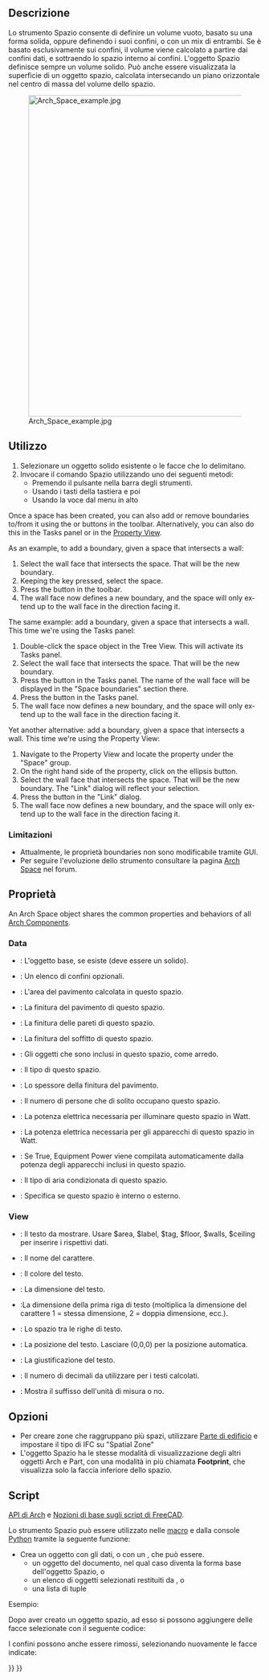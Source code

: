 <languages/>

<div class="mw-translate-fuzzy">
{{docnav/it
|[[Arch_SectionPlane/it|Piano di sezione]]
|[[Arch_Stairs/it|Scale]]
|[[Arch_Workbench/it|Arch]]
|IconL=Arch_SectionPlane.svg
|IconR=Arch_Stairs.svg
|IconC=Workbench_Arch.svg
}}
</div>

<div class="mw-translate-fuzzy">
{{GuiCommand/it
|Name=Arch_Space
|Name/it=Spazio
|MenuLocation=Arch → Spazio
|Workbenches=[[Arch_Workbench/it|Arch]]
|Shortcut={{KEY|S}} {{KEY|P}}
|Version=0.14
|SeeAlso=[[Arch_Wall/it|Parete]], [[Arch_Structure/it|Struttura]]
}}
</div>

<span id="Description"></span>
==Descrizione==

<div class="mw-translate-fuzzy">
Lo strumento Spazio consente di definire un volume vuoto, basato su una forma solida, oppure definendo i suoi confini, o con un mix di entrambi. Se è basato esclusivamente sui confini, il volume viene calcolato a partire dai confini dati, e sottraendo lo spazio interno ai confini. L'oggetto Spazio definisce sempre un volume solido. Può anche essere visualizzata la superficie di un oggetto spazio, calcolata intersecando un piano orizzontale nel centro di massa del volume dello spazio.
</div>

[[Image:Arch Space example.jpg|640px]]

{{Caption|Oggetto spazio creato da un oggetto solido esistente, poi sono aggiunte due facce della parete come confini.}}

<span id="Usage"></span>
==Utilizzo==

<div class="mw-translate-fuzzy">
# Selezionare un oggetto solido esistente o le facce che lo delimitano.
# Invocare il comando Spazio utilizzando uno dei seguenti metodi:
#* Premendo il pulsante {{Button|[[Image:Arch_Space.svg|16px]] [[Arch_Space/it|Spazio]]}} nella barra degli strumenti.
#* Usando i tasti della tastiera {{KEY|S}} e poi {{KEY|P}}
#* Usando la voce {{MenuCommand|Arch → Spazio}} dal menu in alto
</div>

<div lang="en" dir="ltr" class="mw-content-ltr">
Once a space has been created, you can also add or remove boundaries to/from it using the {{Button|[[Image:Arch_Add.svg|16px]] [[Arch_Add|Add Component]]}} or {{Button|[[Image:Arch_Remove.svg|16px]] [[Arch_Remove|Remove Component]]}} buttons in the toolbar. Alternatively, you can also do this in the Tasks panel or in the [[Property_View|Property View]].
</div>

<div lang="en" dir="ltr" class="mw-content-ltr">
As an example, to add a boundary, given a space that intersects a wall:
# Select the wall face that intersects the space. That will be the new boundary.
# Keeping the {{KEY|Ctrl}} key pressed, select the space.
# Press the {{Button|[[Image:Arch_Add.svg|16px]] [[Arch_Add|Add Component]]}} button in the toolbar.
# The wall face now defines a new boundary, and the space will only extend up to the wall face in the direction facing it.
</div>

<div lang="en" dir="ltr" class="mw-content-ltr">
The same example: add a boundary, given a space that intersects a wall. This time we're using the Tasks panel:
# Double-click the space object in the Tree View. This will activate its Tasks panel.
# Select the wall face that intersects the space. That will be the new boundary.
# Press the {{Button|[[Image:Arch_Add.svg|16px]] [[Arch_Add|Add Component]]}} button in the Tasks panel. The name of the wall face will be displayed in the "Space boundaries" section there.
# Press the {{Button|OK}} button in the Tasks panel.
# The wall face now defines a new boundary, and the space will only extend up to the wall face in the direction facing it.
</div>

<div lang="en" dir="ltr" class="mw-content-ltr">
Yet another alternative: add a boundary, given a space that intersects a wall. This time we're using the Property View:
# Navigate to the Property View and locate the {{PropertyData|Boundaries}} property under the "Space" group.
# On the right hand side of the {{PropertyData|Boundaries}} property, click on the ellipsis button.
# Select the wall face that intersects the space. That will be the new boundary. The "Link" dialog will reflect your selection.
# Press the {{Button|OK}} button in the "Link" dialog.
# The wall face now defines a new boundary, and the space will only extend up to the wall face in the direction facing it.
</div>

<span id="Limitations"></span>
=== Limitazioni ===

* Attualmente, le proprietà boundaries non sono modificabile tramite GUI.
* Per seguire l'evoluzione dello strumento consultare la pagina [http://forum.freecad.org/viewtopic.php?f=9&t=4275 Arch Space] nel forum.

<span id="Properties"></span>
== Proprietà ==

<div lang="en" dir="ltr" class="mw-content-ltr">
An Arch Space object shares the common properties and behaviors of all [[Arch_Component|Arch Components]].
</div>

<div lang="en" dir="ltr" class="mw-content-ltr">
===Data===
</div>

<div lang="en" dir="ltr" class="mw-content-ltr">
{{Properties_Title|Space}}
</div>

<div class="mw-translate-fuzzy">
* {{PropertyData/it|Base}}: L'oggetto base, se esiste (deve essere un solido).
* {{PropertyData/it|Boundaries}}: Un elenco di confini opzionali.
* {{PropertyData/it|Area}}: L'area del pavimento calcolata in questo spazio.
* {{PropertyData/it|FinishFloor}}: La finitura del pavimento di questo spazio.
* {{PropertyData/it|FinishWalls}}: La finitura delle pareti di questo spazio.
* {{PropertyData/it|FinishCeiling}}: La finitura del soffitto di questo spazio.
* {{PropertyData/it|Group}}: Gli oggetti che sono inclusi in questo spazio, come arredo.
* {{PropertyData/it|SpaceType}}: Il tipo di questo spazio.
* {{PropertyData/it|FloorThickness}}: Lo spessore della finitura del pavimento.
* {{PropertyData/it|NumberOfPeople}}: Il numero di persone che di solito occupano questo spazio.
* {{PropertyData/it|LightingPower}}: La potenza elettrica necessaria per illuminare questo spazio in Watt.
* {{PropertyData/it|EquipmentPower}}: La potenza elettrica necessaria per gli apparecchi di questo spazio in Watt.
* {{PropertyData/it|AutoPower}}: Se True, Equipment Power viene compilata automaticamente dalla potenza degli apparecchi inclusi in questo spazio.
* {{PropertyData/it|Conditioning}}: Il tipo di aria condizionata di questo spazio.
* {{PropertyData/it|Internal}}: Specifica se questo spazio è interno o esterno.
</div>

<div lang="en" dir="ltr" class="mw-content-ltr">
===View===
</div>

<div lang="en" dir="ltr" class="mw-content-ltr">
{{Properties_Title|Space}}
</div>

<div class="mw-translate-fuzzy">
* {{PropertyView/it|Text}}: Il testo da mostrare. Usare $area, $label, $tag, $floor, $walls, $ceiling per inserire i rispettivi dati.
* {{PropertyView/it|FontName}}: Il nome del carattere.
* {{PropertyView/it|TextColor}}: Il colore del testo.
* {{PropertyView/it|FontSize}}: La dimensione del testo.
* {{PropertyView/it|FirstLine}}:La dimensione della prima riga di testo (moltiplica la dimensione del carattere 1 = stessa dimensione, 2 = doppia dimensione, ecc.).
* {{PropertyView/it|LineSpacing}}: Lo spazio tra le righe di testo.
* {{PropertyView/it|TextPosition}}: La posizione del testo. Lasciare (0,0,0) per la posizione automatica.
* {{PropertyView/it|TextAlign}}: La giustificazione del testo.
* {{PropertyView/it|Decimals}}: Il numero di decimali da utilizzare per i testi calcolati.
* {{PropertyView/it|ShowUnit}}: Mostra il suffisso dell'unità di misura o no.
</div>

<span id="Options"></span>
== Opzioni ==

<div class="mw-translate-fuzzy">
* Per creare zone che raggruppano più spazi, utilizzare [[Arch_BuildingPart/it|Parte di edificio]] e impostare il tipo di IFC su "Spatial Zone"
* L'oggetto Spazio ha le stesse modalità di visualizzazione degli altri oggetti Arch e Part, con una modalità in più chiamata '''Footprint''', che visualizza solo la faccia inferiore dello spazio.
</div>

<span id="Scripting"></span>
==Script==

{{Emphasis|Vedere anche:}} [[Arch_API/it|API di Arch]] e [[FreeCAD_Scripting_Basics/it|Nozioni di base sugli script di FreeCAD]].

Lo strumento Spazio può essere utilizzato nelle [[Macros/it|macro]] e dalla console [[Python/it|Python]] tramite la seguente funzione:

{{Code|code=
Space = makeSpace(objects=None, baseobj=None, name="Space")
}}

* Crea un oggetto {{incode|Space}} con gli {{incode|objects}} dati, o con un {{incode|baseobj}}, che può essere. 
** un oggetto del documento, nel qual caso diventa la forma base dell'oggetto Spazio, o
** un elenco di oggetti selezionati restituiti da {{incode|FreeCADGui.Selection.getSelectionEx()}}, o
** una lista di tuple {{incode|(object, subobjectname)}}

Esempio:

{{Code|code=
import FreeCAD, Arch

Box = FreeCAD.ActiveDocument.addObject("Part::Box", "Box")
Box.Length = 1000
Box.Width = 1000
Box.Height = 1000

Space = Arch.makeSpace(Box)
Space.ViewObject.LineWidth = 2
FreeCAD.ActiveDocument.recompute()
}}

Dopo aver creato un oggetto spazio, ad esso si possono aggiungere delle facce selezionate con il seguente codice:

{{Code|code=
import FreeCAD, FreeCADGui, Draft, Arch

points = [FreeCAD.Vector(-500, 0, 0), FreeCAD.Vector(1000, 1000, 0)]
Line = Draft.makeWire(points)
Wall = Arch.makeWall(Line, width=150, height=2000)
FreeCAD.ActiveDocument.recompute()

# Select a face of the wall
selection = FreeCADGui.Selection.getSelectionEx()
Arch.addSpaceBoundaries(Space, selection)
}}

I confini possono anche essere rimossi, selezionando nuovamente le facce indicate:

{{Code|code=
selection = FreeCADGui.Selection.getSelectionEx()
Arch.removeSpaceBoundaries(Space, selection)
}}


<div class="mw-translate-fuzzy">
{{docnav/it
|[[Arch_SectionPlane/it|Piano di sezione]]
|[[Arch_Stairs/it|Scale]]
|[[Arch_Workbench/it|Arch]]
|IconL=Arch_SectionPlane.svg
|IconR=Arch_Stairs.svg
|IconC=Workbench_Arch.svg
}}
</div>

{{BIM_Tools_navi{{#translation:}}}}
{{Userdocnavi{{#translation:}}}}